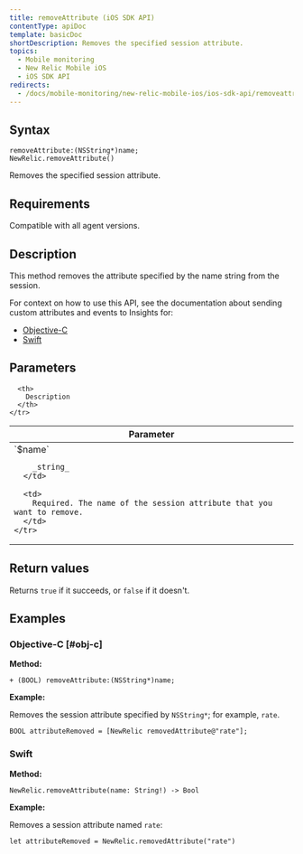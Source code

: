 ```yaml
---
title: removeAttribute (iOS SDK API)
contentType: apiDoc
template: basicDoc
shortDescription: Removes the specified session attribute.
topics:
  - Mobile monitoring
  - New Relic Mobile iOS
  - iOS SDK API
redirects:
  - /docs/mobile-monitoring/new-relic-mobile-ios/ios-sdk-api/removeattribute-ios-sdk-api
---
```


## Syntax

```
removeAttribute:(NSString*)name;
NewRelic.removeAttribute()
```

Removes the specified session attribute.

## Requirements

Compatible with all agent versions.

## Description

This method removes the attribute specified by the name string from the session.

For context on how to use this API, see the documentation about sending custom attributes and events to Insights for:

* [Objective-C](/docs/mobile-monitoring/new-relic-mobile-ios/install-configure/work-ios-sdk-api#objc-custom-att-events)
* [Swift](/docs/mobile-monitoring/new-relic-mobile-ios/install-configure/work-ios-sdk-api#swift-custom-att-events)

## Parameters

<Table>
  <thead>
    <tr>
      <th width="25%">
        Parameter
      </th>

      <th>
        Description
      </th>
    </tr>
  </thead>

  <tbody>
    <tr>
      <td>
        `$name`

        _string_
      </td>

      <td>
        Required. The name of the session attribute that you want to remove.
      </td>
    </tr>
  </tbody>
</Table>

## Return values

Returns `true` if it succeeds, or `false` if it doesn't.

## Examples

### Objective-C [#obj-c]

**Method:**

```
+ (BOOL) removeAttribute:(NSString*)name;
```

**Example:**

Removes the session attribute specified by `NSString*`; for example, `rate`.

```
BOOL attributeRemoved = [NewRelic removedAttribute@"rate"];
```

### Swift

**Method:**

```
NewRelic.removeAttribute(name: String!) -> Bool
```

**Example:**

Removes a session attribute named `rate`:

```
let attributeRemoved = NewRelic.removedAttribute("rate")
```
